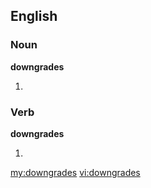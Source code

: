 ==English==

===Noun===
'''downgrades'''

#{{plural of|[[downgrade]]}}

===Verb===
'''downgrades'''

# {{third-person singular of|[[downgrade#Verb|downgrade]]}}

[[my:downgrades]]
[[vi:downgrades]]